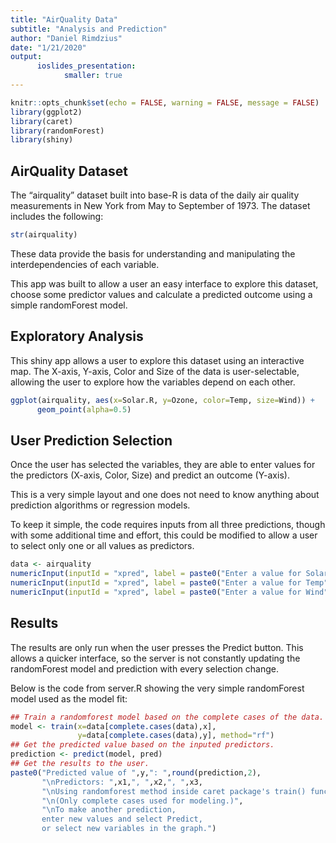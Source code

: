 ```yaml
---
title: "AirQuality Data"
subtitle: "Analysis and Prediction"
author: "Daniel Rimdzius"
date: "1/21/2020"
output:
      ioslides_presentation:
            smaller: true
---
```


```r
knitr::opts_chunk$set(echo = FALSE, warning = FALSE, message = FALSE)
library(ggplot2)
library(caret)
library(randomForest)
library(shiny)
```

## AirQuality Dataset
The "airquality" dataset built into base-R is data of the daily air quality measurements in New York from May to September of 1973. The dataset includes the following:

```r
str(airquality)
```

These data provide the basis for understanding and manipulating the interdependencies of each variable.

This app was built to allow a user an easy interface to explore this dataset, choose some predictor values and calculate a predicted outcome using a simple randomForest model.

## Exploratory Analysis
This shiny app allows a user to explore this dataset using an interactive map. The X-axis, Y-axis, Color and Size of the data is user-selectable, allowing the user to explore how the variables depend on each other.

```r
ggplot(airquality, aes(x=Solar.R, y=Ozone, color=Temp, size=Wind)) +
      geom_point(alpha=0.5)
```

## User Prediction Selection
Once the user has selected the variables, they are able to enter values for the predictors (X-axis, Color, Size) and predict an outcome (Y-axis).

This is a very simple layout and one does not need to know anything about prediction algorithms or regression models.

To keep it simple, the code requires inputs from all three predictions, though with some additional time and effort, this could be modified to allow a user to select only one or all values as predictors.

```r
data <- airquality
numericInput(inputId = "xpred", label = paste0("Enter a value for Solar.R"), value = 0)
numericInput(inputId = "xpred", label = paste0("Enter a value for Temp"), value = 0)
numericInput(inputId = "xpred", label = paste0("Enter a value for Wind"), value = 0)
```

## Results

The results are only run when the user presses the Predict button. This allows a quicker interface, so the server is not constantly updating the randomForest model and prediction with every selection change.

Below is the code from server.R showing the very simple randomForest model used as the model fit:

```r
## Train a randomforest model based on the complete cases of the data.
model <- train(x=data[complete.cases(data),x],
               y=data[complete.cases(data),y], method="rf")
## Get the predicted value based on the inputed predictors.
prediction <- predict(model, pred)
## Get the results to the user.
paste0("Predicted value of ",y,": ",round(prediction,2),
       "\nPredictors: ",x1,", ",x2,", ",x3,
       "\nUsing randomforest method inside caret package's train() function.",
       "\n(Only complete cases used for modeling.)",
       "\nTo make another prediction, 
       enter new values and select Predict, 
       or select new variables in the graph.")
```